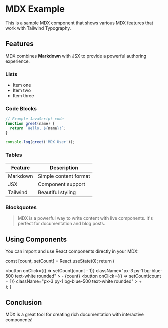 
# MDX Example

This is a sample MDX component that shows various MDX features that work with Tailwind Typography.

## Features

MDX combines **Markdown** with JSX to provide a powerful authoring experience.

### Lists

- Item one
- Item two
- Item three

### Code Blocks

```js
// Example JavaScript code
function greet(name) {
  return `Hello, ${name}!`;
}

console.log(greet('MDX User'));
```

### Tables

| Feature | Description |
|---------|-------------|
| Markdown | Simple content format |
| JSX | Component support |
| Tailwind | Beautiful styling |

### Blockquotes

> MDX is a powerful way to write content with live components.
> It's perfect for documentation and blog posts.

## Using Components

You can import and use React components directly in your MDX:

  const [count, setCount] = React.useState(0);
  return (
    <div className="flex items-center gap-4 p-4 bg-blue-50 dark:bg-blue-900 rounded-md">
      <button 
        onClick={() => setCount(count - 1)}
        className="px-3 py-1 bg-blue-500 text-white rounded"
      >
        -
      </button>
      <span className="text-lg font-bold">{count}</span>
      <button 
        onClick={() => setCount(count + 1)}
        className="px-3 py-1 bg-blue-500 text-white rounded"
      >
        +
      </button>
    </div>
  );
}

<Counter />

## Conclusion

MDX is a great tool for creating rich documentation with interactive components! 